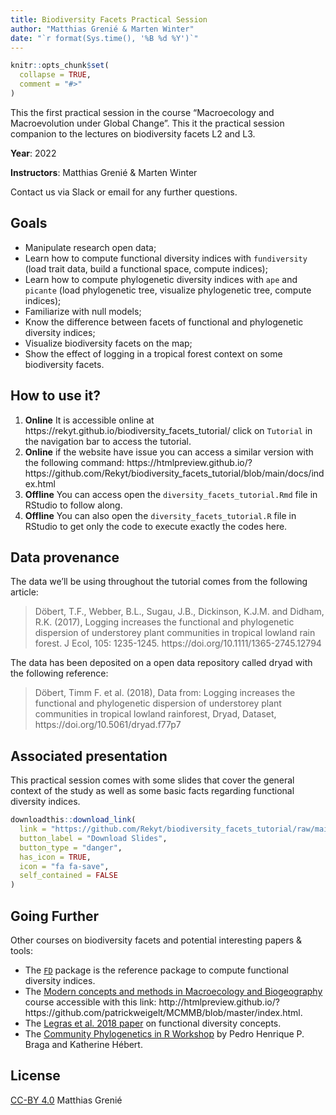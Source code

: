 ```yaml
---
title: Biodiversity Facets Practical Session
author: "Matthias Grenié & Marten Winter"
date: "`r format(Sys.time(), '%B %d %Y')`"
---
```


<!-- README.md is generated from README.Rmd. Please edit that file -->

```r
knitr::opts_chunk$set(
  collapse = TRUE,
  comment = "#>"
)
```

This the first practical session in the course "Macroecology and Macroevolution under Global Change". This it the practical session companion to the lectures on biodiversity facets L2 and L3.

**Year**: 2022

**Instructors**: Matthias Grenié & Marten Winter

Contact us via Slack or email for any further questions.


## Goals

* Manipulate research open data;
* Learn how to compute functional diversity indices with `fundiversity` (load trait data, build a functional space, compute indices);
* Learn how to compute phylogenetic diversity indices with `ape` and `picante` (load phylogenetic tree, visualize phylogenetic tree, compute indices);
* Familiarize with null models;
* Know the difference between facets of functional and phylogenetic diversity indices;
* Visualize biodiversity facets on the map;
* Show the effect of logging in a tropical forest context on some biodiversity facets.

## How to use it?

1. **Online** It is accessible online at https://rekyt.github.io/biodiversity_facets_tutorial/ click on `Tutorial` in the navigation bar to access the tutorial.
1. **Online** if the website have issue you can access a similar version with the following command: https://htmlpreview.github.io/?https://github.com/Rekyt/biodiversity_facets_tutorial/blob/main/docs/index.html
1. **Offline** You can access open the `diversity_facets_tutorial.Rmd` file in RStudio to follow along.
1. **Offline** You can also open the `diversity_facets_tutorial.R` file in RStudio to get only the code to execute exactly the codes here.

## Data provenance

The data we'll be using throughout the tutorial comes from the following article: 

> Döbert, T.F., Webber, B.L., Sugau, J.B., Dickinson, K.J.M. and Didham, R.K. (2017), Logging increases the functional and phylogenetic dispersion of understorey plant communities in tropical lowland rain forest. J Ecol, 105: 1235-1245. https://doi.org/10.1111/1365-2745.12794

The data has been deposited on a open data repository called dryad with the following reference:

> Döbert, Timm F. et al. (2018), Data from: Logging increases the functional and phylogenetic dispersion of understorey plant communities in tropical lowland rainforest, Dryad, Dataset, https://doi.org/10.5061/dryad.f77p7


## Associated presentation

This practical session comes with some slides that cover the general context of
the study as well as some basic facts regarding functional diversity indices.

```r
downloadthis::download_link(
  link = "https://github.com/Rekyt/biodiversity_facets_tutorial/raw/main/biodiversity_facets_presentation.odp",
  button_label = "Download Slides",
  button_type = "danger",
  has_icon = TRUE,
  icon = "fa fa-save",
  self_contained = FALSE
)
```

## Going Further

Other courses on biodiversity facets and potential interesting papers & tools:

* The [`FD`](https://cran.r-project.org/package=FD) package is the reference package to compute functional diversity indices.
* The [Modern concepts and methods in Macroecology and Biogeography](https://github.com/patrickweigelt/MCMMB/) course accessible with this link: http://htmlpreview.github.io/?https://github.com/patrickweigelt/MCMMB/blob/master/index.html.
* The [Legras et al. 2018 paper](https://doi.org/10.1016/j.actao.2018.02.007) on functional diversity concepts.
* The [Community Phylogenetics in R Workshop](https://pedrohbraga.github.io/CommunityPhylogenetics-Workshop/CommunityPhylogenetics-Workshop.html) by Pedro Henrique P. Braga and Katherine Hébert.


## License

[CC-BY 4.0](https://creativecommons.org/licenses/by/4.0/) Matthias Grenié
